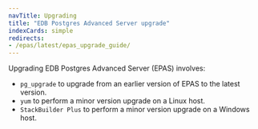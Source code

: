 ```yaml
---
navTitle: Upgrading
title: "EDB Postgres Advanced Server upgrade"
indexCards: simple
redirects:
- /epas/latest/epas_upgrade_guide/
---
```


Upgrading EDB Postgres Advanced Server (EPAS) involves:

-   `pg_upgrade` to upgrade from an earlier version of EPAS to the latest version.
-   `yum` to perform a minor version upgrade on a Linux host.
-   `StackBuilder Plus` to perform a minor version upgrade on a Windows host.
